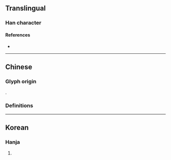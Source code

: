 {{also|畝}}
{{character info}}
==Translingual==

===Han character===
{{Han char|rn=102|rad=田|as=07|sn=12|four=|canj=WOWY|ids=⿰田每}}

====References====
* {{Han ref|kx=0763.160|dkj=21864|dj=1173.030|hdz=42542.160|uh=756E|ud=30062}}

----

==Chinese==

===Glyph origin===
{{Han etym}}
{{Han compound|ls=psc|c1=s|田|c2=p|每}}.

===Definitions===
{{zh-see|畝|v}}

----

==Korean==

===Hanja===
{{ko-hanja|무}}

# {{rfdef|ko|sort=田07}}